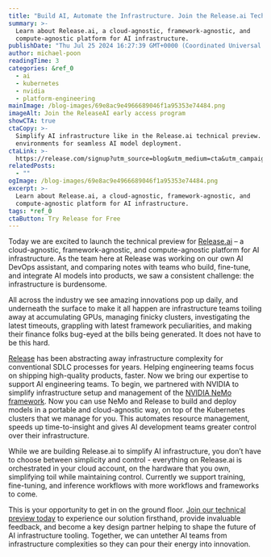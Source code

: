 ```yaml
---
title: "Build AI, Automate the Infrastructure. Join the Release.ai Technical Preview"
summary: >-
  Learn about Release.ai, a cloud-agnostic, framework-agnostic, and
  compute-agnostic platform for AI infrastructure.
publishDate: "Thu Jul 25 2024 16:27:39 GMT+0000 (Coordinated Universal Time)"
author: michael-poon
readingTime: 3
categories: &ref_0
  - ai
  - kubernetes
  - nvidia
  - platform-engineering
mainImage: /blog-images/69e8ac9e4966689046f1a95353e74484.png
imageAlt: Join the ReleaseAI early access program
showCTA: true
ctaCopy: >-
  Simplify AI infrastructure like in the Release.ai technical preview. Automate
  environments for seamless AI model deployment.
ctaLink: >-
  https://release.com/signup?utm_source=blog&utm_medium=cta&utm_campaign=blog-cta&utm_content=join-the-release-ai-technical-preview
relatedPosts:
  - ""
ogImage: /blog-images/69e8ac9e4966689046f1a95353e74484.png
excerpt: >-
  Learn about Release.ai, a cloud-agnostic, framework-agnostic, and
  compute-agnostic platform for AI infrastructure.
tags: *ref_0
ctaButton: Try Release for Free
---
```


Today we are excited to launch the technical preview for [Release.ai](http://release.ai) – a cloud-agnostic, framework-agnostic, and compute-agnostic platform for AI infrastructure. As the team here at Release was working on our own AI DevOps assistant, and comparing notes with teams who build, fine-tune, and integrate AI models into products, we saw a consistent challenge: the infrastructure is burdensome. 

All across the industry we see amazing innovations pop up daily, and underneath the surface to make it all happen are infrastructure teams toiling away at accumulating GPUs, managing finicky clusters, investigating the latest timeouts, grappling with latest framework peculiarities, and making their finance folks bug-eyed at the bills being generated. It does not have to be this hard.

[Release](http://release.com) has been abstracting away infrastructure complexity for conventional SDLC processes for years. Helping engineering teams focus on shipping high-quality products, faster. Now we bring our expertise to support AI engineering teams. To begin, we partnered with NVIDIA to simplify infrastructure setup and management of the [NVIDIA NeMo framework](https://www.nvidia.com/en-us/ai-data-science/generative-ai/nemo-framework/). Now you can use NeMo and Release to build and deploy models in a portable and cloud-agnostic way, on top of the Kubernetes clusters that we manage for you. This automates resource management, speeds up time-to-insight and gives AI development teams greater control over their infrastructure. 

While we are building Release.ai to simplify AI infrastructure, you don’t have to choose between simplicity and control - everything on Release.ai is orchestrated in your cloud account, on the hardware that you own, simplifying toil while maintaining control. Currently we support training, fine-tuning, and inference workflows with more workflows and frameworks to come. 

This is your opportunity to get in on the ground floor. [Join our technical preview today](https://release.ai/) to experience our solution firsthand, provide invaluable feedback, and become a key design partner helping to shape the future of AI infrastructure tooling. Together, we can untether AI teams from infrastructure complexities so they can pour their energy into innovation.
